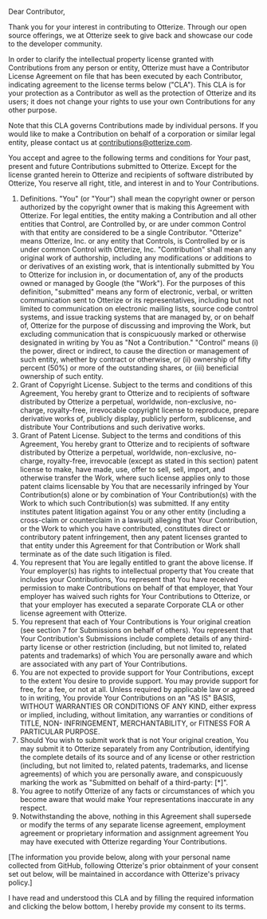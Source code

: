 Dear Contributor,

Thank you for your interest in contributing to Otterize. Through our open source offerings, we at Otterize seek to give back and showcase our code to the developer community.

In order to clarify the intellectual property license granted with Contributions from any person or entity, Otterize must have a Contributor License Agreement on file that has been executed by each Contributor, indicating agreement to the license terms below ("CLA"). This CLA is for your protection as a Contributor as well as the protection of Otterize and its users; it does not change your rights to use your own Contributions for any other purpose.

Note that this CLA governs Contributions made by individual persons. If you would like to make a Contribution on behalf of a corporation or similar legal entity, please contact us at contributions@otterize.com.

You accept and agree to the following terms and conditions for Your past, present and future Contributions submitted to Otterize. Except for the license granted herein to Otterize and recipients of software distributed by Otterize, You reserve all right, title, and interest in and to Your Contributions.
1.	Definitions.
"You" (or "Your") shall mean the copyright owner or person authorized by the copyright owner that is making this Agreement with Otterize. For legal entities, the entity making a Contribution and all other entities that Control, are Controlled by, or are under common Control with that entity are considered to be a single Contributor.
"Otterize" means Otterize, Inc. or any entity that Controls, is Controlled by or is under common Control with Otterize, Inc.
"Contribution" shall mean any original work of authorship, including any modifications or additions to or derivatives of an existing work, that is intentionally submitted by You to Otterize for inclusion in, or documentation of, any of the products owned or managed by Google (the "Work"). For the purposes of this definition, "submitted" means any form of electronic, verbal, or written communication sent to Otterize or its representatives, including but not limited to communication on electronic mailing lists, source code control systems, and issue tracking systems that are managed by, or on behalf of, Otterize for the purpose of discussing and improving the Work, but excluding communication that is conspicuously marked or otherwise designated in writing by You as "Not a Contribution."
"Control" means (i) the power, direct or indirect, to cause the direction or management of such entity, whether by contract or otherwise, or (ii) ownership of fifty percent (50%) or more of the outstanding shares, or (iii) beneficial ownership of such entity.
2.	Grant of Copyright License. Subject to the terms and conditions of this Agreement, You hereby grant to Otterize and to recipients of software distributed by Otterize a perpetual, worldwide, non-exclusive, no-charge, royalty-free, irrevocable copyright license to reproduce, prepare derivative works of, publicly display, publicly perform, sublicense, and distribute Your Contributions and such derivative works.
3.	Grant of Patent License. Subject to the terms and conditions of this Agreement, You hereby grant to Otterize and to recipients of software distributed by Otterize a perpetual, worldwide, non-exclusive, no-charge, royalty-free, irrevocable (except as stated in this section) patent license to make, have made, use, offer to sell, sell, import, and otherwise transfer the Work, where such license applies only to those patent claims licensable by You that are necessarily infringed by Your Contribution(s) alone or by combination of Your Contribution(s) with the Work to which such Contribution(s) was submitted. If any entity institutes patent litigation against You or any other entity (including a cross-claim or counterclaim in a lawsuit) alleging that Your Contribution, or the Work to which you have contributed, constitutes direct or contributory patent infringement, then any patent licenses granted to that entity under this Agreement for that Contribution or Work shall terminate as of the date such litigation is filed.
4.	You represent that You are legally entitled to grant the above license. If Your employer(s) has rights to intellectual property that You create that includes your Contributions, You represent that You have received permission to make Contributions on behalf of that employer, that Your employer has waived such rights for Your Contributions to Otterize, or that your employer has executed a separate Corporate CLA or other license agreement with Otterize.
5.	You represent that each of Your Contributions is Your original creation (see section 7 for Submissions on behalf of others). You represent that Your Contribution's Submissions include complete details of any third-party license or other restriction (including, but not limited to, related patents and trademarks) of which You are personally aware and which are associated with any part of Your Contributions.
6.	You are not expected to provide support for Your Contributions, except to the extent You desire to provide support. You may provide support for free, for a fee, or not at all. Unless required by applicable law or agreed to in writing, You provide Your Contributions on an "AS IS" BASIS, WITHOUT WARRANTIES OR CONDITIONS OF ANY KIND, either express or implied, including, without limitation, any warranties or conditions of TITLE, NON- INFRINGEMENT, MERCHANTABILITY, or FITNESS FOR A PARTICULAR PURPOSE.
7.	Should You wish to submit work that is not Your original creation, You may submit it to Otterize separately from any Contribution, identifying the complete details of its source and of any license or other restriction (including, but not limited to, related patents, trademarks, and license agreements) of which you are personally aware, and conspicuously marking the work as "Submitted on behalf of a third-party: [*]".
8.	You agree to notify Otterize of any facts or circumstances of which you become aware that would make Your representations inaccurate in any respect.
9.	Notwithstanding the above, nothing in this Agreement shall supersede or modify the terms of any separate license agreement, employment agreement or proprietary information and assignment agreement You may have executed with Otterize regarding Your Contributions.

[The information you provide below, along with your personal name collected from GitHub, following Otterize's prior obtainment of your consent set out below, will be maintained in accordance with Otterize's privacy policy.]

I have read and understood this CLA and by filling the required information and clicking the below bottom, I hereby provide my consent to its terms.
